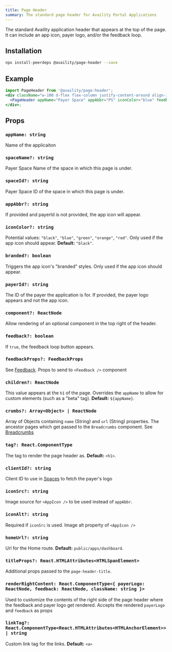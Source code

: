 ```yaml
---
title: Page Header
summary: The standard page header for Availity Portal Applications
---
```


The standard Availity application header that appears at the top of the page. It can include an app icon, payer logo, and/or the feedback loop.

## Installation

```bash
npx install-peerdeps @availity/page-header --save
```

## Example

```jsx live=true viewCode=true
import PageHeader from '@availity/page-header';
<div className="w-100 d-flex flex-column justify-content-around align-items-start">
  <PageHeader appName="Payer Space" appAbbr="PS" iconColor="blue" feedback />
</div>;
```

## Props

### `appName: string`

Name of the applicaiton

### `spaceName?: string`

Payer Space Name of the space in which this page is under.

### `spaceId?: string`

Payer Space ID of the space in which this page is under.

### `appAbbr?: string`

If provided and payerId is not provided, the app icon will appear.

### `iconColor?: string`

Potential values: `"black"`, `"blue"`, `"green"`, `"orange"`, `"red"`. Only used if the app icon should appear. **Default:** `"black"`.

### `branded?: boolean`

Triggers the app icon's "branded" styles. Only used if the app icon should appear.

### `payerId?: string`

The ID of the payer the application is for. If provided, the payer logo appears and not the app icon.

### `component?: ReactNode`

Allow rendering of an optional component in the top right of the header.

### `feedback?: boolean`

If `true`, the feedback loop button appears.

### `feedbackProps?: FeedbackProps`

See [Feedback](/components/feedback/feedback/#props). Props to send to `<Feedback />` component

### `children?: ReactNode`

This value appears at the `h1` of the page. Overrides the `appName` to allow for custom elements (such as a "beta" tag). **Default:** `${appName}`.

### `crumbs?: Array<Object> | ReactNode`

Array of Objects containing `name` (String) and `url` (String) properties. The ancestor pages which get passed to the `Breadcrumbs` component. See [Breadcrumbs](/components/breadcrumbs/#crumbs-arrayobject)

### `tag?: React.ComponentType`

The tag to render the page header as. **Default:** `<h1>`.

### `clientId?: string`

Client ID to use in [Spaces](/components/spaces/spaces/) to fetch the payer's logo

### `iconSrc?: string`

Image source for `<AppIcon />` to be used instead of `appAbbr`.

### `iconAlt?: string`

Required if `iconSrc` is used. Image alt property of `<AppIcon />`

### `homeUrl?: string`

Url for the Home route. **Default:** `public/apps/dashboard`.

### `titleProps?: React.HTMLAttributes<HTMLSpanElement>`

Additional props passed to the `page-header-title`.

### `renderRightContent: React.ComponentType<{ payerLogo: ReactNode, feedback: ReactNode, className: string }>`

Used to customize the contents of the right side of the page header where the feedback and payer logo get rendered. Accepts the rendered `payerLogo` and `feedback` as props

### `linkTag?: React.ComponentType<React.HTMLAttributes<HTMLAnchorElement>> | string`
Custom link tag for the links. **Default:** `<a>`